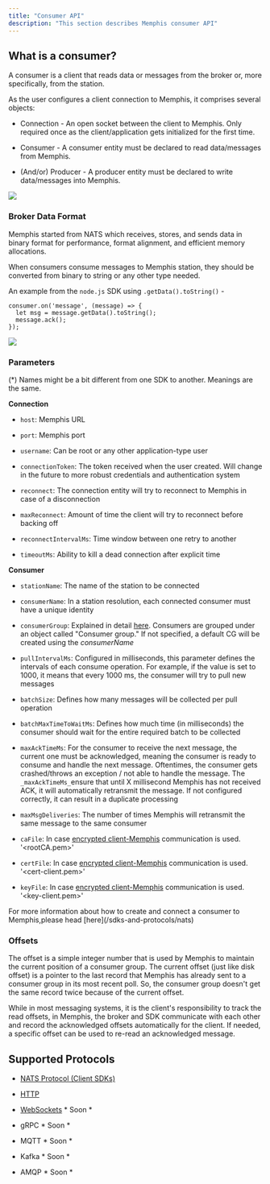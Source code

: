 ```yaml
---
title: "Consumer API"
description: "This section describes Memphis consumer API"
---
```


## What is a consumer?

A consumer is a client that reads data or messages from the broker or, more
specifically, from the station.

As the user configures a client connection to Memphis, it comprises several
objects:

- Connection - An open socket between the client to Memphis. Only required once
  as the client/application gets initialized for the first time.

- Consumer - A consumer entity must be declared to read data/messages from
  Memphis.

- (And/or) Producer - A producer entity must be declared to write data/messages
  into Memphis.

![](/memphis/concepts/images/Producer.jpeg)

### Broker Data Format

Memphis started from NATS which receives, stores, and sends data in binary
format for performance, format alignment, and efficient memory allocations.

When consumers consume messages to Memphis station, they should be converted
from binary to string or any other type needed.

An example from the `node.js` SDK using `.getData().toString()` \-

```
consumer.on('message', (message) => {
  let msg = message.getData().toString();
  message.ack();
});
```

![](/memphis/concepts/images/consume%201.jpeg)

### Parameters

(\*) Names might be a bit different from one SDK to another. Meanings are the
same.

**Connection**

- `host`: Memphis URL

- `port`: Memphis port

- `username`: Can be root or any other application-type user

- `connectionToken`: The token received when the user created. Will change in
  the future to more robust credentials and authentication system

- `reconnect`: The connection entity will try to reconnect to Memphis in case of
  a disconnection

- `maxReconnect`: Amount of time the client will try to reconnect before backing
  off

- `reconnectIntervalMs`: Time window between one retry to another

- `timeoutMs`: Ability to kill a dead connection after explicit time

**Consumer**

- `stationName`: The name of the station to be connected

- `consumerName`: In a station resolution, each connected consumer must have a
  unique identity

- `consumerGroup`: Explained in detail [here](/memphis/concepts/consumer-group).
  Consumers are grouped under an object called "Consumer group." If not
  specified, a default CG will be created using the _consumerName_

- `pullIntervalMs`: Configured in milliseconds, this parameter defines the
  intervals of each consume operation. For example, if the value is set to 1000,
  it means that every 1000 ms, the consumer will try to pull new messages

- `batchSize`: Defines how many messages will be collected per pull operation

- `batchMaxTimeToWaitMs`: Defines how much time (in milliseconds) the consumer
  should wait for the entire required batch to be collected

- `maxAckTimeMs`: For the consumer to receive the next message, the current one
  must be acknowledged, meaning the consumer is ready to consume and handle the
  next message. Oftentimes, the consumer gets crashed/throws an exception / not
  able to handle the message. The `_maxAckTimeMs_`ensure that until X
  millisecond Memphis has not received ACK, it will automatically retransmit the
  message. If not configured correctly, it can result in a duplicate processing

- `maxMsgDeliveries`: The number of times Memphis will retransmit the same
  message to the same consumer

- `caFile`: In case [encrypted client-Memphis](/deployment/kubernetes)
  communication is used. '\<rootCA.pem\>'

- `certFile`: In case [encrypted client-Memphis](/deployment/kubernetes)
  communication is used. '\<cert-client.pem\>'

- `keyFile`: In case [encrypted client-Memphis](/deployment/kubernetes)
  communication is used. '\<key-client.pem\>'

<Info>
  For more information about how to create and connect a consumer to
  Memphis,please head [here](/sdks-and-protocols/nats)
</Info>

### Offsets

The offset is a simple integer number that is used by Memphis to maintain the
current position of a consumer group. The current offset (just like disk offset)
is a pointer to the last record that Memphis has already sent to a consumer
group in its most recent poll. So, the consumer group doesn't get the same
record twice because of the current offset.

While in most messaging systems, it is the client's responsibility to track the
read offsets, in Memphis, the broker and SDK communicate with each other and
record the acknowledged offsets automatically for the client. If needed, a
specific offset can be used to re-read an acknowledged message.

## Supported Protocols

- [NATS Protocol (Client SDKs)](/sdks-and-protocols/nats)

- [HTTP](https://github.com/memphisdev/memphis-http-proxy)

- [WebSockets](https://github.com/orgs/memphisdev/projects/2/views/1?pane=issue&itemId=14008452) \*
  Soon \*

- gRPC \* Soon \*

- MQTT \* Soon \*

- Kafka \* Soon \*

- AMQP \* Soon \*
